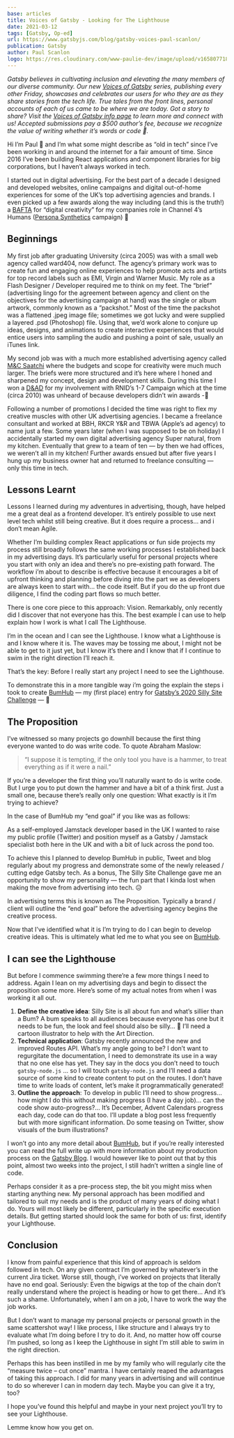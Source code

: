 ```yaml
---
base: articles
title: Voices of Gatsby - Looking for The Lighthouse
date: 2021-03-12
tags: [Gatsby, Op-ed]
url: https://www.gatsbyjs.com/blog/gatsby-voices-paul-scanlon/
publication: Gatsby
author: Paul Scanlon
logo: https://res.cloudinary.com/www-paulie-dev/image/upload/v1658077182/paulie.dev/Logos/gatsby-logo_dgbkjm.png
---
```


_Gatsby believes in cultivating inclusion and elevating the many members of our diverse community. Our new [Voices of Gatsby](https://www.gatsbyjs.com/gatsby-voices/) series, publishing every other Friday, showcases and celebrates our users for who they are as they share stories from the tech life. True tales from the front lines, personal accounts of each of us came to be where we are today. Got a story to share? Visit the [Voices of Gatsby info page](https://www.gatsbyjs.com/gatsby-voices/) to learn more and connect with us! Accepted submissions pay a $500 author’s fee, because we recognize the value of writing whether it’s words or code 💜._

Hi I’m Paul 👋 and I’m what some might describe as “old in tech” since I’ve been working in and around the internet for a fair amount of time. Since 2016 I’ve been building React applications and component libraries for big corporations, but I haven’t always worked in tech.

I started out in digital advertising. For the best part of a decade I designed and developed websites, online campaigns and digital out-of-home experiences for some of the UK’s top advertising agencies and brands. I even picked up a few awards along the way including (and this is the truth!) a [BAFTA](https://www.youtube.com/watch?v=ts93lp5JoRA) for “digital creativity” for my companies role in Channel 4’s Humans ([Persona Synthetics](https://www.youtube.com/watch?v=_94sQiXlPtE) campaign) 🕺

## Beginnings

My first job after graduating University (circa 2005) was with a small web agency called ward404, now defunct. The agency’s primary work was to create fun and engaging online experiences to help promote acts and artists for top record labels such as EMI, Virgin and Warner Music. My role as a Flash Designer / Developer required me to think on my feet. The “brief” (advertising lingo for the agreement between agency and client on the objectives for the advertising campaign at hand) was the single or album artwork, commonly known as a “packshot.” Most of the time the packshot was a flattened .jpeg image file; sometimes we got lucky and were supplied a layered .psd (Photoshop) file. Using that, we’d work alone to conjure up ideas, designs, and animations to create interactive experiences that would entice users into sampling the audio and pushing a point of sale, usually an iTunes link.

My second job was with a much more established advertising agency called [M&C Saatchi](https://mcsaatchi.com/) where the budgets and scope for creativity were much much larger. The briefs were more structured and it’s here where I honed and sharpened my concept, design and development skills. During this time I won a [D&AD](https://www.dandad.org/awards/professional/2010/graphic-design/17943/one-in-seven/) for my involvement with RNID’s 1-7 Campaign which at the time (circa 2010) was unheard of because developers didn’t win awards -🕺

Following a number of promotions I decided the time was right to flex my creative muscles with other UK advertising agencies. I became a freelance consultant and worked at BBH, RKCR Y&R and TBWA (Apple’s ad agency) to name just a few. Some years later (when I was supposed to be on holiday) I accidentally started my own digital advertising agency Super natural, from my kitchen. Eventually that grew to a team of ten — by then we had offices, we weren’t all in my kitchen! Further awards ensued but after five years I hung up my business owner hat and returned to freelance consulting — only this time in tech.

## Lessons Learnt

Lessons I learned during my adventures in advertising, though, have helped me a great deal as a frontend developer. It’s entirely possible to use next level tech whilst still being creative. But it does require a process… and i don’t mean Agile.

Whether I’m building complex React applications or fun side projects my process still broadly follows the same working processes I established back in my advertising days. It’s particularly useful for personal projects where you start with only an idea and there’s no pre-existing path forward. The workflow i’m about to describe is effective because it encourages a bit of upfront thinking and planning before diving into the part we as developers are always keen to start with… the code itself. But if you do the up front due diligence, I find the coding part flows so much better.

There is one core piece to this approach: Vision. Remarkably, only recently did I discover that not everyone has this. The best example I can use to help explain how I work is what I call The Lighthouse.

I’m in the ocean and I can see the Lighthouse. I know what a Lighthouse is and I know where it is. The waves may be tossing me about, I might not be able to get to it just yet, but I know it’s there and I know that if I continue to swim in the right direction I’ll reach it.

That’s the key: Before I really start any project I need to see the Lighthouse.

To demonstrate this in a more tangible way i’m going the explain the steps i took to create [BumHub](https://www.gatsbyjs.com/blog/bottoms-up-gatsby-file-system-route-api-bums-bumhub/) — my (first place) entry for [Gatsby’s 2020 Silly Site Challenge](https://www.gatsbyjs.com/blog/2020-silly-site-top-20/) — 🕺

## The Proposition

I’ve witnessed so many projects go downhill because the first thing everyone wanted to do was write code. To quote Abraham Maslow:

> “I suppose it is tempting, if the only tool you have is a hammer, to treat everything as if it were a nail.”

If you’re a developer the first thing you’ll naturally want to do is write code. But I urge you to put down the hammer and have a bit of a think first. Just a small one, because there’s really only one question: What exactly is it I’m trying to achieve?

In the case of BumHub my “end goal” if you like was as follows:

As a self-employed Jamstack developer based in the UK I wanted to raise my public profile (Twitter) and position myself as a Gatsby / Jamstack specialist both here in the UK and with a bit of luck across the pond too.

To achieve this I planned to develop BumHub in public, Tweet and blog regularly about my progress and demonstrate some of the newly released / cutting edge Gatsby tech. As a bonus, The Silly Site Challenge gave me an opportunity to show my personality — the fun part that I kinda lost when making the move from advertising into tech. 😥

In advertising terms this is known as The Proposition. Typically a brand / client will outline the “end goal” before the advertising agency begins the creative process.

Now that I’ve identified what it is I’m trying to do I can begin to develop creative ideas. This is ultimately what led me to what you see on [BumHub](https://bumhub.netlify.app/).

## I can see the Lighthouse

But before I commence swimming there’re a few more things I need to address. Again I lean on my advertising days and begin to dissect the proposition some more. Here’s some of my actual notes from when I was working it all out.

1. **Define the creative idea**:
   Silly Site is all about fun and what’s sillier than a Bum? A bum speaks to all audiences because everyone has one but it needs to be fun, the look and feel should also be silly… 🤔 I’ll need a cartoon illustrator to help with the Art Direction.
2. **Technical application**:
   Gatsby recently announced the new and improved Routes API. What’s my angle going to be? I don’t want to regurgitate the documentation, I need to demonstrate its use in a way that no one else has yet. They say in the docs you don’t need to touch `gatsby-node.js` ... so I will touch `gatsby-node.js` and I’ll need a data source of some kind to create content to put on the routes. I don’t have time to write loads of content, let’s make it programmatically generated!
3. **Outline the approach**:
   To develop in public I’ll need to show progress… how might I do this without making progress (I have a day job)... can the code show auto-progress?... It’s December, Advent Calendars progress each day, code can do that too. I’ll update a blog post less frequently but with more significant information. Do some teasing on Twitter, show visuals of the bum illustrations?

I won’t go into any more detail about [BumHub](https://bumhub.netlify.app/), but if you’re really interested you can read the full write up with more information about my production process on the [Gatsby Blog](https://www.gatsbyjs.com/blog/bottoms-up-gatsby-file-system-route-api-bums-bumhub/). I would however like to point out that by this point, almost two weeks into the project, I still hadn’t written a single line of code.

Perhaps consider it as a pre-process step, the bit you might miss when starting anything new. My personal approach has been modified and tailored to suit my needs and is the product of many years of doing what I do. Yours will most likely be different, particularly in the specific execution details. But getting started should look the same for both of us: first, identify your Lighthouse.

## Conclusion

I know from painful experience that this kind of approach is seldom followed in tech. On any given contract I’m governed by whatever’s in the current Jira ticket. Worse still, though, i’ve worked on projects that literally have no end goal. Seriously: Even the bigwigs at the top of the chain don’t really understand where the project is heading or how to get there… And it’s such a shame. Unfortunately, when I am on a job, I have to work the way the job works.

But I don’t want to manage my personal projects or personal growth in the same scattershot way! I like process, I like structure and I always try to evaluate what I’m doing before I try to do it. And, no matter how off course I’m pushed, so long as I keep the Lighthouse in sight I’m still able to swim in the right direction.

Perhaps this has been instilled in me by my family who will regularly cite the “measure twice – cut once” mantra. I have certainly reaped the advantages of taking this approach. I did for many years in advertising and will continue to do so wherever I can in modern day tech. Maybe you can give it a try, too?

I hope you’ve found this helpful and maybe in your next project you’ll try to see your Lighthouse.

Lemme know how you get on.
